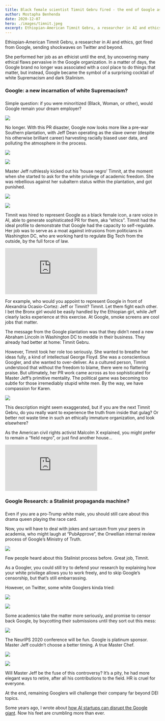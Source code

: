 ```yaml
---
title: Black female scientist Timnit Gebru fired - the end of Google as a top AI research institution?
author: Mostapha Benhenda
date: 2020-12-07
hero: ./images/timnit.jpeg
excerpt: Ethiopian-American Timnit Gebru, a researcher in AI and ethics, got fired from Google, sending shockwaves on Twitter and beyond.
---
```


Ethiopian-American Timnit Gebru, a researcher in AI and ethics, got fired from Google, sending shockwaves on Twitter and beyond.

She performed her job as an ethicist until the end, by uncovering many ethical flaws pervasive in the Google organization. In a matter of days, the Google brand no longer was associated with a cool place to do things that matter, but instead, Google became the symbol of a surprising cocktail of white Supremacism and dark Stalinism.

### Google: a new incarnation of white Supremacism?

###   

Simple question: if you were minoritized (Black, Woman, or other), would Google remain your dream employer?

![](https://cdn-images-1.medium.com/max/800/0*SbpXKBUOD3YJ0MuT.jpeg)

No longer. With this PR disaster, Google now looks more like a pre-war Southern plantation, with Jeff Dean operating as the slave owner (despite his otherwise brilliant career) harvesting racially biased user data, and polluting the atmosphere in the process.

![](https://cdn-images-1.medium.com/max/800/0*52NDaYa1iRe4y4Ic.jpeg)

![](https://cdn-images-1.medium.com/max/800/0*BvdRDuFtyBjkeh_v.jpeg)

Master Jeff ruthlessly kicked out his ‘house negro’ Timnit, at the moment when she started to ask for the white privilege of academic freedom. She was rebellious against her subaltern status within the plantation, and got punished.

![](https://cdn-images-1.medium.com/max/800/0*bjBxYlpPyWSqwcnn.jpeg)

![](https://cdn-images-1.medium.com/max/800/0*7r1KzKTNKM9cREz0.jpeg)

Timnit was hired to represent Google as a black female icon, a rare voice in AI, able to generate sophisticated PR for them, aka “ethics”. Timnit had the ideal profile to demonstrate that Google had the capacity to self-regulate. Her job was to serve as a moat against intrusions from politicians in Washington DC, who are working hard to regulate Big Tech from the outside, by the full force of law.



  <iframe  style="margin:0 auto;" src="https://www.youtube.com/embed/Iq_hw3eSIT0" frameborder="0" allow="accelerometer; autoplay; encrypted-media; gyroscope; picture-in-picture" allowfullscreen></iframe>



For example, who would you appoint to represent Google in front of Alexandria Ocasio-Cortez: Jeff or Timnit? Timnit. Let them fight each other. I bet the Bronx girl would be easily handled by the Ethiopian girl, while Jeff clearly lacks experience at this exercise. At Google, smoke screens are cool jobs that matter.

The message from the Google plantation was that they didn’t need a new Abraham Lincoln in Washington DC to meddle in their business. They already had better at home: Timnit Gebru.

However, Timnit took her role too seriously. She wanted to breathe her ideas fully, a kind of intellectual George Floyd. She was a conscientious Googler, and she wanted to over-deliver. As a cultured person, Timnit understood that without the freedom to blame, there were no flattering praise. But ultimately, her PR work came across as too sophisticated for Master Jeff’s primitive mentality. The political game was becoming too subtle for those irremediably stupid white men. By the way, we have compassion for Karen.

![](https://cdn-images-1.medium.com/max/800/0*47T9sylfnQRXY34Z.jpeg)

This description might seem exaggerated, but if you are the next Timnit Gebru, do you really want to experience the truth from inside that gulag? Or better not waste time in such an ethically immature organization, and look elsewhere?

As the American civil rights activist Malcolm X explained, you might prefer to remain a “field negro”, or just find another house…


  <iframe  style="margin:0 auto;" src="https://www.youtube.com/embed/jf7rsCAfQCo" frameborder="0" allow="accelerometer; autoplay; encrypted-media; gyroscope; picture-in-picture" allowfullscreen></iframe>



### Google Research: a Stalinist propaganda machine?

###   

Even if you are a pro-Trump white male, you should still care about this drama queen playing the race card.

Now, you will have to deal with jokes and sarcasm from your peers in academia, who might laugh at “PubApprove”, the Orwellian internal review process of Google’s Ministry of Truth.

![](https://cdn-images-1.medium.com/max/800/0*iIXYK4QkEfTB2uya.jpeg)

Few people heard about this Stalinist process before. Great job, Timnit.

As a Googler, you could still try to defend your research by explaining how your white privilege allows you to work freely, and to skip Google’s censorship, but that’s still embarrassing.

However, on Twitter, some white Googlers kinda tried:

![](https://cdn-images-1.medium.com/max/800/0*Gv90lb_KuuOyXBqi.jpeg)

![](https://cdn-images-1.medium.com/max/800/0*Q7IfDE_GFzVWW8U9.jpeg)

Some academics take the matter more seriously, and promise to censor back Google, by boycotting their submissions until they sort out this mess:

![](https://cdn-images-1.medium.com/max/800/0*gXPosMyEJHu7N5-I.jpeg)

The NeurIPS 2020 conference will be fun. Google is platinum sponsor. Master Jeff couldn’t choose a better timing. A true Master Chef.

![](https://cdn-images-1.medium.com/max/800/0*8uTls-WgGc5gjmr1.jpeg)

![](https://cdn-images-1.medium.com/max/800/0*IhXKCk_TiTdc2A9m.jpeg)

Will Master Jeff be the fuse of this controversy? It’s a pity, he had more elegant ways to retire, after all his contributions to the field. HR is cruel for everyone.

At the end, remaining Googlers will challenge their company far beyond DEI topics.

Some years ago, I wrote about [how AI startups can disrupt the Google giant](https://medium.com/hackernoon/how-ai-startups-must-compete-with-google-reply-to-fei-fei-li-35dda19c8a3f). Now his feet are crumbling more than ever.
